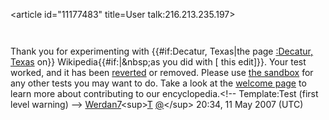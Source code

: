 <article id="11177483" title=User talk:216.213.235.197>
	<talkpage id="11177483" title="User talk:216.213.235.197">
{{SharedIPEDU|Education Service Center Region XI}}


Thank you for experimenting with {{#if:Decatur, Texas|the page [[:Decatur, Texas]] on}} Wikipedia{{#if:{{{diff|}}}|&amp;nbsp;as you did with [{{{diff}}} this edit]}}. Your test worked, and it has been [[Help:Reverting|reverted]] or removed. Please use [[Wikipedia:Sandbox|the sandbox]] for any other tests you may want to do. Take a look at the [[Wikipedia:Introduction|welcome page]] to learn more about contributing to our encyclopedia.&lt;!-- Template:Test (first level warning) --&gt; [[User:Werdan7|Werdan7]]&lt;sup&gt;[[User_talk:Werdan7|T]] [[Special:Emailuser/Werdan7|@]]&lt;/sup&gt; 20:34, 11 May 2007 (UTC)
	</talkpage>
</article>